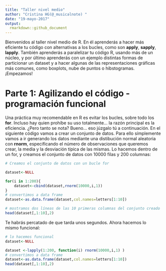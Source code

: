 ```yaml
---
title: "Taller nivel medio"
author: "Cristina HG(@_musicalnote) "
date: "19-mayo-2017"
output:  
  rmarkdown::github_document
---
```


Bienvenidos al taller nivel medio de R. En él aprenderás a hacer más eficiente tu código con alternativas a los bucles, como son **apply**, **sapply**, **lapply**. También aprenderás a paralelizar tu código R, usando más de un núcleo, y por último aprenderás con un ejemplo distintas formas de particionar un dataset y a hacer algunas de las representaciones gráficas más comunes, como boxplots, nube de puntos o hibstogramas. ¡Empezamos!

# Parte 1: Agilizando el código - programación funcional 
Una práctica muy recomendable en R es evitar los bucles, sobre todo los **for**. Incluso hay quien prohíbe su uso totalmente... la razón principal es la eficiencia. ¿Pero tanto se nota? Bueno... eso júzgalo tú a continuación. En el siguiente código vamos a crear un conjunto de datos. Para ello símplemente vamos a ir generando los datos mediante una distibución normal aleatoria con **rnorm**, especificando el número de observaciones que queremos crear, la media y la desviación típica de las mismas. Lo hacemos dentro de un for, y creamos el conjunto de datos con 10000 filas y 200 columnas:

```r
# Creamos el conjunto de datos con un bucle for

dataset<-NULL

for(i in 1:200){
    dataset<-cbind(dataset,rnorm(10000,i,1))
}
# convertimos a data frame
dataset<-as.data.frame(dataset,col.names=letters[1:10])

# mostramos dos líneas de las 10 primeras columnas del conjunto creado
head(dataset[,1:10],2)
```

Te habrás percatado de que tarda unos segundos. Ahora hacemos lo mismo funcional:

```r
# lo hacemos funcional
dataset<-NULL

dataset <-lapply(1:200, function(i) rnorm(10000,i,1) )
# convertimos a data frame
dataset<-as.data.frame(dataset,col.names=letters[1:10])
head(dataset[,1:10],2)
```




